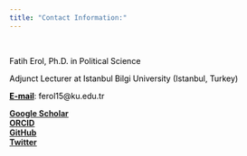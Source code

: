 ```yaml
---
title: "Contact Information:"
---
```

<!-- Global site tag (gtag.js) - Google Analytics -->
<script async src="https://www.googletagmanager.com/gtag/js?id=UA-166011945-1"></script>
<script>
  window.dataLayer = window.dataLayer || [];
  function gtag(){dataLayer.push(arguments);}
  gtag('js', new Date());

  gtag('config', 'UA-166011945-1');
</script>


<br>
<p style="color:black">Fatih Erol, Ph.D. in Political Science<br></p>
<p style="color:black">Adjunct Lecturer at Istanbul Bilgi University (Istanbul, Turkey) <br></p>

<p style="color:black"><u><b>E-mail</b></u>: ferol15@ku.edu.tr<br></p>

<a href="https://scholar.google.com.tr/citations?user=B4_j6yYAAAAJ&hl=en"><u><b>Google Scholar</b></u></a><br>
<a href="https://orcid.org/0000-0002-0123-0321"><u><b>ORCID</b></u></a><br>
<a href="https://github.com/ferol15"><u><b>GitHub</b></u></a><br>
<a href="https://twitter.com/fatiherol_pols"><u><b>Twitter</b></u></a><br>

